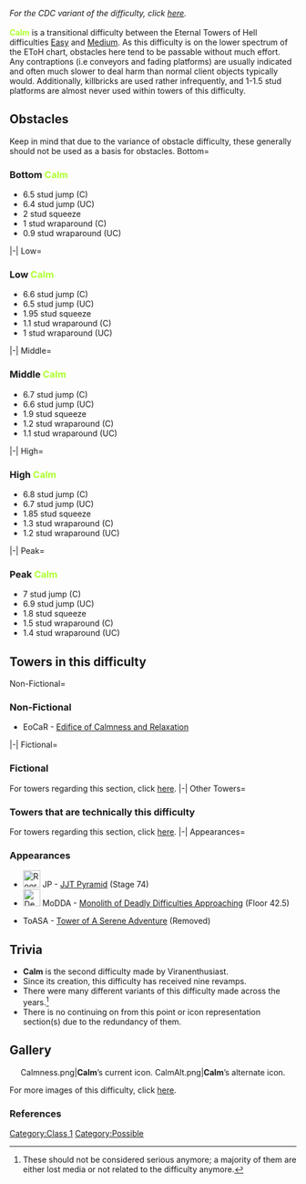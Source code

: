 {{DISPLAYTITLE:<span style="color:greenyellow">'''Calm'''</span>}}
{{Humanly Possible}}
{{NewDifficultyInfobox
|title1='''Calm'''
|image1=Calmness.png
|type=[[:Category:Difficulties|Normal Difficulty]]
|rating=1.5 (1.50-1.99)<ref>1.50-1.74 counting [[Switch]].</ref>
|previous={{Class1Difficulties|Easy|25px}} [[w:c:jtoh:Easy|Easy]]
|next={{Class1Difficulties|Medium|25px}} [[w:c:jtoh:Medium|Medium]]
|difficulty_range=Bottom to Peak
|decal_id=Normal: N/A
Alternate: [https://create.roblox.com/store/asset/137213834869841/Calm Here]
|counterpart=[[File:Fearfulness.jpeg|25px|link=Fearfulness]] [[Fearfulness]]
|sub_difficulty(ies)=[[File:SWNew.jpg|25px|link=Switch]] [[Switch]]
|creator(s)=Viranenthusiast
|date_added=3rd May 2022<ref>29th April 2022 if you prioritise page creation date over chart addition.</ref>
|prior_next=[[File:VIABLE.png|30x30px]] ''Viable'' (Deleted)
|alt_names=Calmness
|original_class=Unclassified
|previous_class(es)=1
|previous_sub_difficulty(ies)=[[File:Terrific.jpg|25px|link=User blog:EpicTheGamer2014/Terrific]] [[User blog:EpicTheGamer2014/Terrific|Terrific]]
[[File:Rewardable diff.png|25px|link=Rewardable]] [[Rewardable]]
|prior_previous=[[File:EpicRevamped.png|25px|link=User blog:EpicTheGamer2014/Epic]] [[User blog:EpicTheGamer2014/Epic|Epic]] (1.375 to 1.49)}}
''For the CDC variant of the difficulty, click [[User:Viranenthusiast/Calm (CDC)|here]].''
<br>
<br>
<span style="color:greenyellow">'''Calm'''</span> is a transitional difficulty between the Eternal Towers of Hell difficulties {{Class1Difficulties|Easy|25px}} [[w:c:jtoh:Easy|Easy]] and {{Class1Difficulties|Medium|25px}} [[w:c:jtoh:Medium|Medium]]. As this difficulty is on the lower spectrum of the EToH chart, obstacles here tend to be passable without much effort. Any contraptions (i.e conveyors and fading platforms) are usually indicated and often much slower to deal harm than normal client objects typically would. Additionally, killbricks are used rather infrequently, and 1-1.5 stud platforms are almost never used within towers of this difficulty. 
==Obstacles==
Keep in mind that due to the variance of obstacle difficulty, these generally should not be used as a basis for obstacles.
<tabber>
Bottom=
===Bottom <span style="color:greenyellow">'''Calm'''</span>===
*6.5 stud jump (C)
*6.4 stud jump (UC)
*2 stud squeeze
*1 stud wraparound (C)
*0.9 stud wraparound (UC)
|-|
Low=
===Low <span style="color:greenyellow">'''Calm'''</span>===
*6.6 stud jump (C)
*6.5 stud jump (UC)
*1.95 stud squeeze
*1.1 stud wraparound (C)
*1 stud wraparound (UC) 
|-|
Middle=
===Middle <span style="color:greenyellow">'''Calm'''</span>===
*6.7 stud jump (C)
*6.6 stud jump (UC)
*1.9 stud squeeze
*1.2 stud wraparound (C)
*1.1 stud wraparound (UC)
|-|
High=
===High <span style="color:greenyellow">'''Calm'''</span>===
*6.8 stud jump (C)
*6.7 stud jump (UC)
*1.85 stud squeeze
*1.3 stud wraparound (C)
*1.2 stud wraparound (UC)
|-|
Peak=
===Peak <span style="color:greenyellow">'''Calm'''</span>===
*7 stud jump (C)
*6.9 stud jump (UC)
*1.8 stud squeeze
*1.5 stud wraparound (C)
*1.4 stud wraparound (UC)
</tabber>
==Towers in this difficulty==
<tabber>
Non-Fictional=
===Non-Fictional===
*EoCaR - [[Edifice of Calmness and Relaxation]]
|-|
Fictional=
===Fictional===
For towers regarding this section, click [[Calm/Towers#Fictional Towers|here]].
|-|
Other Towers=
===Towers that are technically this difficulty===
For towers regarding this section, click [[Calm/Towers#Towers that are technically this difficulty|here]].
|-|
Appearances=
===Appearances===
*[[File:RoorXDHd.png|frameless|30x30px]] JP - [[The Pyramid Brothers|JJT Pyramid]] (Stage 74)
*[[File:Deadly Tubular Death Icon.gif|frameless|30x30px]] MoDDA - [[Monolith of Deadly Difficulties Approaching]] (Floor 42.5)
*{{Class1Difficulties|Medium}} ToASA - [[Tower of A Serene Adventure]] (Removed)
</tabber>
==Trivia== 
*'''Calm''' is the second difficulty made by Viranenthusiast.
*Since its creation, this difficulty has received nine revamps.
*There were many different variants of this difficulty made across the years.<ref>These should not be considered serious anymore; a majority of them are either lost media or not related to the difficulty anymore.</ref>
*There is no continuing on from this point or icon representation section(s) due to the redundancy of them.
==Gallery==
<center><gallery>
Calmness.png|'''Calm'''’s current icon.
CalmAlt.png|'''Calm'''’s alternate icon.
</gallery></center>
For more images of this difficulty, click [[/Gallery|here]].
{{DifficultiesNavbox}}
[[Category:Class 1]]
[[Category:Possible]]
===References===